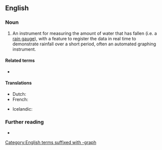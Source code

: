 ==English==

===Noun===
{{en-noun}}

# An instrument for measuring the amount of water that has fallen (i.e. a [[rain gauge]]), with a feature to register the data in real time to demonstrate rainfall over a short period, often an automated graphing instrument.

====Related terms====
* {{l|en|pluviometer}}

====Translations====
{{trans-top|self-registring [[pluviometer]]}}
* Dutch: {{t+|nl|pluviograaf|m}}
* French: {{t+|fr|pluviographe|m}}
{{trans-mid}}
* Icelandic: {{t|is|úrkomuriti|m}}
{{trans-bottom}}

===Further reading===
* {{pedia|Rain gauge}}

[[Category:English terms suffixed with -graph]]